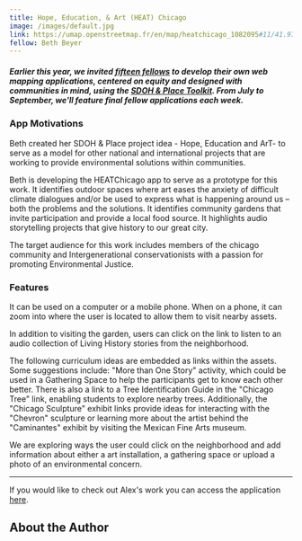 ```yaml
---
title: Hope, Education, & Art (HEAT) Chicago
image: /images/default.jpg
link: https://umap.openstreetmap.fr/en/map/heatchicago_1082095#11/41.9720/-87.5840
fellow: Beth Beyer
---
```

##### *Earlier this year, we invited [fifteen fellows](https://sdohplace.org/fellows) to develop their own web mapping applications, centered on equity and designed with communities in mind, using the [SDOH & Place Toolkit](https://toolkit.sdohplace.org/). From July to September, we'll feature final fellow applications each week.*

### **App Motivations**

Beth created her SDOH & Place project idea - Hope, Education and ArT- to serve as a model for other national and international projects that are working to provide environmental solutions within communities. 

Beth is developing the HEATChicago app to serve as a prototype for this work.  It identifies outdoor spaces where art eases the anxiety of difficult climate dialogues and/or be used to express what is happening around us – both the problems and the solutions.  It identifies community gardens that invite participation and provide a local food source.  It highlights audio storytelling projects that give history to our great city.

The target audience for this work includes members of the chicago community and Intergenerational conservationists with a passion for promoting Environmental Justice. 

### **Features**

It can be used on a computer or a mobile phone. When on a phone, it can zoom into where the user is located to allow them to visit nearby assets. 



In addition to visiting the garden, users can click on the link to listen to an audio collection of Living History stories from the neighborhood.



The following curriculum ideas are embedded as links within the assets. Some suggestions include: "More than One Story" activity, which could be used in a Gathering Space to help the participants get to know each other better. There is also a link to a Tree Identification Guide in the "Chicago Tree" link, enabling students to explore nearby trees. Additionally, the "Chicago Sculpture" exhibit links provide ideas for interacting with the "Chevron" sculpture or learning more about the artist behind the "Caminantes" exhibit by visiting the Mexican Fine Arts museum.



We are exploring ways the user could click on the neighborhood and add information about either a art installation, a gathering space or upload a photo of an environmental concern. 

- - -

If you would like to check out Alex's work you can access the application [here](https://alexandermichels.github.io/SDOH2024ShinyApp/).

## About the Author
